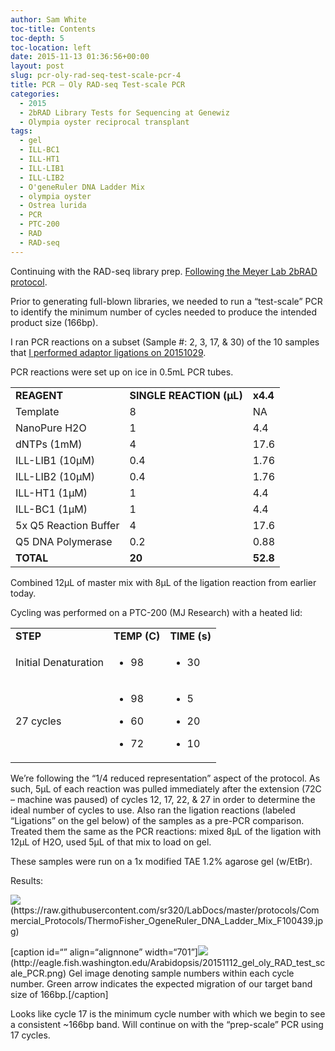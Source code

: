 ```yaml
---
author: Sam White
toc-title: Contents
toc-depth: 5
toc-location: left
date: 2015-11-13 01:36:56+00:00
layout: post
slug: pcr-oly-rad-seq-test-scale-pcr-4
title: PCR – Oly RAD-seq Test-scale PCR
categories:
  - 2015
  - 2bRAD Library Tests for Sequencing at Genewiz
  - Olympia oyster reciprocal transplant
tags:
  - gel
  - ILL-BC1
  - ILL-HT1
  - ILL-LIB1
  - ILL-LIB2
  - O'geneRuler DNA Ladder Mix
  - olympia oyster
  - Ostrea lurida
  - PCR
  - PTC-200
  - RAD
  - RAD-seq
---
```


Continuing with the RAD-seq library prep. [Following the Meyer Lab 2bRAD protocol](https://github.com/sr320/LabDocs/blob/master/protocols/External_Protocols/2bRAD_11Aug2015.pdf).

Prior to generating full-blown libraries, we needed to run a “test-scale” PCR to identify the minimum number of cycles needed to produce the intended product size (166bp).

I ran PCR reactions on a subset (Sample #: 2, 3, 17, & 30) of the 10 samples that [I performed adaptor ligations on 20151029](https://robertslab.github.io/sams-notebook/posts/2015/2015-10-09-adaptor-ligation-oly-alfi-digested-gdna-for-rad-seq-2/).

PCR reactions were set up on ice in 0.5mL PCR tubes.

<table >
<tbody >
<tr >

<td >**REAGENT**
</td>

<td >**SINGLE REACTION (μL)**
</td>

<td >**x4.4**
</td>
</tr>
<tr >

<td >Template
</td>

<td >8
</td>

<td >NA
</td>
</tr>
<tr >

<td >NanoPure H2O
</td>

<td >1
</td>

<td >4.4
</td>
</tr>
<tr >

<td >dNTPs (1mM)
</td>

<td >4
</td>

<td >17.6
</td>
</tr>
<tr >

<td >ILL-LIB1 (10μM)
</td>

<td >0.4
</td>

<td >1.76
</td>
</tr>
<tr >

<td >ILL-LIB2 (10μM)
</td>

<td >0.4
</td>

<td >1.76
</td>
</tr>
<tr >

<td >ILL-HT1 (1μM)
</td>

<td >1
</td>

<td >4.4
</td>
</tr>
<tr >

<td >ILL-BC1 (1μM)
</td>

<td >1
</td>

<td >4.4
</td>
</tr>
<tr >

<td >5x Q5 Reaction Buffer
</td>

<td >4
</td>

<td >17.6
</td>
</tr>
<tr >

<td >Q5 DNA Polymerase
</td>

<td >0.2
</td>

<td >0.88
</td>
</tr>
<tr >

<td >**TOTAL**
</td>

<td >**20**
</td>

<td >**52.8**
</td>
</tr>
</tbody>
</table>



Combined 12μL of master mix with 8μL of the ligation reaction from earlier today.

Cycling was performed on a PTC-200 (MJ Research) with a heated lid:

<table >
<tbody >
<tr >

<td >**STEP**
</td>

<td >**TEMP (C)**
</td>

<td >**TIME (s)**
</td>
</tr>
<tr >

<td >Initial Denaturation
</td>

<td >



    
  * 98



</td>

<td >



    
  * 30



</td>
</tr>
<tr >

<td >27 cycles
</td>

<td >



    
  * 98

    
  * 60

    
  * 72



</td>

<td >



    
  * 5

    
  * 20

    
  * 10



</td>
</tr>
</tbody>
</table>

We’re following the “1/4 reduced representation” aspect of the protocol. As such, 5μL of each reaction was pulled immediately after the extension (72C – machine was paused) of cycles 12, 17, 22, & 27 in order to determine the ideal number of cycles to use. Also ran the ligation reactions (labeled “Ligations” on the gel below) of the samples as a pre-PCR comparison. Treated them the same as the PCR reactions: mixed 8μL of the ligation with 12μL of H2O, used 5μL of that mix to load on gel.

These samples were run on a 1x modified TAE 1.2% agarose gel (w/EtBr).



Results:

![](https://raw.githubusercontent.com/sr320/LabDocs/master/protocols/Commercial_Protocols/ThermoFisher_OgeneRuler_DNA_Ladder_Mix_F100439.jpg)(https://raw.githubusercontent.com/sr320/LabDocs/master/protocols/Commercial_Protocols/ThermoFisher_OgeneRuler_DNA_Ladder_Mix_F100439.jpg)

[caption id="" align="alignnone" width="701"]![](https://eagle.fish.washington.edu/Arabidopsis/20151112_gel_oly_RAD_test_scale_PCR.png)(http://eagle.fish.washington.edu/Arabidopsis/20151112_gel_oly_RAD_test_scale_PCR.png) Gel image denoting sample numbers within each cycle number. Green arrow indicates the expected migration of our target band size of 166bp.[/caption]

Looks like cycle 17 is the minimum cycle number with which we begin to see a consistent ~166bp band. Will continue on with the "prep-scale" PCR using 17 cycles.
